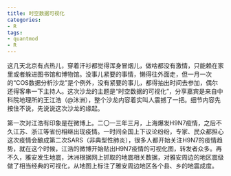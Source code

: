 ```yaml
---
title: 时空数据可视化
categories: 
- R
tags: 
- quantmod
- R
---
```


这几天北京有点热儿，穿着汗衫都觉得浑身冒烟儿，做啥都没有激情，只能赖在家里或者躲进图书馆和博物馆。没事儿紧要的事情，懒得往外面走，但一月一次的“COS数据分析沙龙”是个例外，没有紧要的事儿，都得抽出时间去参加，偶尔还得客串一下主持人。这次沙龙的主题是“时空数据的可视化”，分享嘉宾是来自中科院地理所的王江浩（@沐洲），整个沙龙内容着实叫人震撼了一把。细节内容先按住不说，先说说这次沙龙的缘起。

第一次对江浩有印象是在微博上。二〇一三年三月，上海爆发H9N7疫情，之后不久江苏、浙江等省份相继出现疫情。一时间全国上下议论纷纷，专家、民众都担心这次疫情会酿成第二次SARS（非典型性肺炎），很多人都开始关注H9N7的疫情趋势，就在这个时候，江浩的微博开始贴出H9N7疫情的可视化图，转发者众多。再不久，雅安发生地震，沐洲根据网上抓取的地震相关数据，对雅安周边的地区震级做了相当经典的可视化，从地图上标注了雅安周边地区各个县、乡的地震成度。
